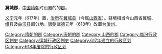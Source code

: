 '''翼城郡'''，[[中国|中国]][[隋朝|隋朝]]时设置的的[[郡|郡]]。

[[义宁|义宁]]元年（617年）置，[[治所|治所]]在[[翼城县|翼城县]]（今属[[山西省|山西省]]）。辖境相当今山西省翼城、[[绛县|绛县]]及[[曲沃县|曲沃县]]部分地。[[唐朝|唐朝]][[武德|武德]]元年（618年）改置为[[浍州_(唐朝)|浍州]]。 

{{山西行政区划小作品}}
{{DEFAULTSORT:Y}}
[[Category:隋朝的郡|Category:隋朝的郡]]
[[Category:唐朝的郡|Category:唐朝的郡]]
[[Category:山西的郡|Category:山西的郡]]
[[Category:临汾行政区划史|Category:临汾行政区划史]]
[[Category:运城行政区划史|Category:运城行政区划史]]
[[Category:617年建立的行政区划|Category:617年建立的行政区划]]
[[Category:618年废除的行政区划|Category:618年废除的行政区划]]